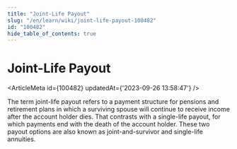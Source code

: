 ```yaml
---
title: "Joint-Life Payout"
slug: "/en/learn/wiki/joint-life-payout-100482"
id: "100482"
hide_table_of_contents: true
---
```



# Joint-Life Payout

<ArticleMeta id={100482} updatedAt={'2023-09-26 13:58:47'} />
<div className='border-solid border-b border-t-0 my-4 border-[var(--ifm-color-gray-300)]' />

The term joint-life payout refers to a payment structure for pensions and retirement plans in which a surviving spouse will continue to receive income after the account holder dies. That contrasts with a single-life payout, for which payments end with the death of the account holder. These two payout options are also known as joint-and-survivor and single-life annuities.
